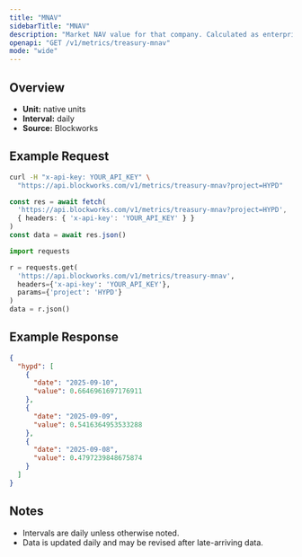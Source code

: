 ```yaml
---
title: "MNAV"
sidebarTitle: "MNAV"
description: "Market NAV value for that company. Calculated as enterprise value / NAV"
openapi: "GET /v1/metrics/treasury-mnav"
mode: "wide"
---
```


## Overview

- **Unit:** native units
- **Interval:** daily
- **Source:** Blockworks

## Example Request

<CodeGroup>

```bash cURL
curl -H "x-api-key: YOUR_API_KEY" \
  "https://api.blockworks.com/v1/metrics/treasury-mnav?project=HYPD"
```

```typescript TypeScript
const res = await fetch(
  'https://api.blockworks.com/v1/metrics/treasury-mnav?project=HYPD',
  { headers: { 'x-api-key': 'YOUR_API_KEY' } }
)
const data = await res.json()
```

```python Python
import requests

r = requests.get(
  'https://api.blockworks.com/v1/metrics/treasury-mnav',
  headers={'x-api-key': 'YOUR_API_KEY'},
  params={'project': 'HYPD'}
)
data = r.json()
```

</CodeGroup>

## Example Response

```json
{
  "hypd": [
    {
      "date": "2025-09-10",
      "value": 0.6646961697176911
    },
    {
      "date": "2025-09-09",
      "value": 0.5416364953533288
    },
    {
      "date": "2025-09-08",
      "value": 0.4797239848675874
    }
  ]
}
```

## Notes
- Intervals are daily unless otherwise noted.
- Data is updated daily and may be revised after late-arriving data.